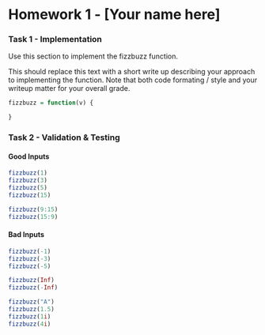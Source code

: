 Homework 1 - [Your name here]
========================================================

### Task 1 - Implementation


Use this section to implement the fizzbuzz function.

This should replace this text with a short write up describing your approach
to implementing the function. Note that both code formating / style
and your writeup matter for your overall grade.


```r
fizzbuzz = function(v) {

}
```

### Task 2 - Validation & Testing

#### Good Inputs

```r
fizzbuzz(1)
fizzbuzz(3)
fizzbuzz(5)
fizzbuzz(15)

fizzbuzz(9:15)
fizzbuzz(15:9)
```


#### Bad Inputs

```r
fizzbuzz(-1)
fizzbuzz(-3)
fizzbuzz(-5)

fizzbuzz(Inf)
fizzbuzz(-Inf)

fizzbuzz("A")
fizzbuzz(1.5)
fizzbuzz(1i)
fizzbuzz(4i)
```


